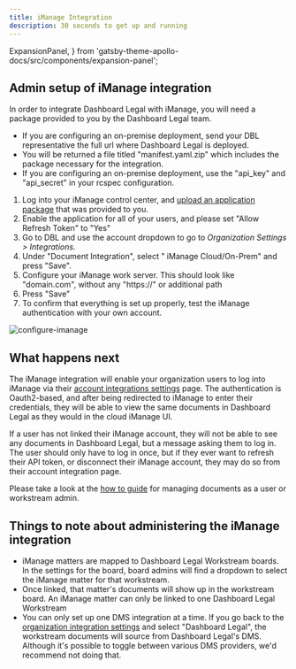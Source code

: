 ```yaml
---
title: iManage Integration
description: 30 seconds to get up and running
---
```


  ExpansionPanel,
} from 'gatsby-theme-apollo-docs/src/components/expansion-panel';

## Admin setup of iManage integration


<ExpansionPanel title="Prerequisite: iManage Application Package">
In order to integrate Dashboard Legal with iManage, you will need a package provided to you by the Dashboard Legal team.

- If you are configuring an on-premise deployment, send your DBL representative the full url where Dashboard Legal is deployed.
- You will be returned a file titled "manifest.yaml.zip" which includes the package necessary for the integration.
- If you are configuring an on-premise deployment, use the "api_key" and "api_secret" in your rcspec configuration.
</ExpansionPanel>

1. Log into your iManage control center, and [upload an application package](https://docs.imanage.com/cc-help/10.3.3/en/Adding_an_application_package.html#src-103563194_id-.AddingAppsv10.3.3-Uploadingpackage) that was provided to you.
2. Enable the application for all of your users, and please set "Allow Refresh Token" to "Yes"
3. Go to DBL and use the account dropdown to go to *Organization Settings > Integrations*.
4. Under "Document Integration", select " iManage Cloud/On-Prem" and press "Save". 
5. Configure your iManage work server. This should look like "domain.com", without any "https://" or additional path
6. Press "Save" 
7. To confirm that everything is set up properly, test the iManage authentication with your own account.

![configure-imanage](./img/configure-imanage.png)

## What happens next

The iManage integration will enable your organization users to log into iManage via their [account integrations settings](https://app.dashboardlegal.com/x/account/integrations/) page. The authentication is Oauth2-based, and after being redirected to iManage to enter their credentials, they will be able to view the same documents in Dashboard Legal as they would in the cloud iManage UI.

If a user has not linked their iManage account, they will not be able to see any documents in Dashboard Legal, but a message asking them to log in. The user should only have to log in once, but if they ever want to refresh their API token, or disconnect their iManage account, they may do so from their account integration page.

Please take a look at the [how to guide](./how-to/) for managing documents as a user or workstream admin.

## Things to note about administering the iManage integration
- iManage matters are mapped to Dashboard Legal Workstream boards. In the settings for the board, board admins will find a dropdown to select the iManage matter for that workstream.
- Once linked, that matter's documents will show up in the workstream board. An iManage matter can only be linked to one Dashboard Legal Workstream
- You can only set up one DMS integration at a time. If you go back to the [organization integration settings](https://app.dashboardlegal.com/x/settings/integrations/) and select "Dashboard Legal", the workstream documents will source from Dashboard Legal's DMS. Although it's possible to toggle between various DMS providers, we'd recommend not doing that.


